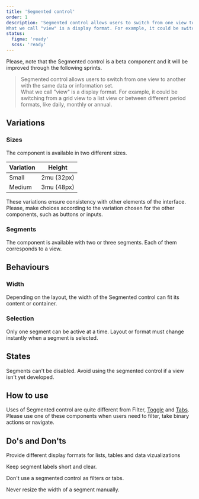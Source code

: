 ```yaml
---
title: 'Segmented control'
order: 1
description: 'Segmented control allows users to switch from one view to another with the same data or information set.  
What we call "view" is a display format. For example, it could be switching from a grid view to a list view or between different period formats, like daily, monthly or annual.'
status:
  figma: 'ready'
  scss: 'ready'
---
```


<Highlight theme="warning" title="Work in progress">
  Please, note that the Segmented control is a beta component and it will be
  improved through the following sprints.
</Highlight>

> Segmented control allows users to switch from one view to another with the same data or information set.  
> What we call "view" is a display format. For example, it could be switching from a grid view to a list view or between different period formats, like daily, monthly or annual.

<!-- Add preview -->

## Variations

### Sizes

The component is available in two different sizes.

| Variation | Height     |
| --------- | ---------- |
| Small     | 2mu (32px) |
| Medium    | 3mu (48px) |

These variations ensure consistency with other elements of the interface. Please, make choices according to the variation chosen for the other components, such as buttons or inputs.

### Segments

The component is available with two or three segments. Each of them corresponds to a view.

## Behaviours

### Width

Depending on the layout, the width of the Segmented control can fit its content or container.

<!-- Add preview -->

### Selection

Only one segment can be active at a time. Layout or format must change instantly when a segment is selected.

## States

<!-- Add preview -->

<Highlight theme="tips" title="Good to know">
  Segments can't be disabled. Avoid using the segmented control if a view isn't
  yet developed.
</Highlight>

## How to use

Uses of Segmented control are quite different from Filter, [Toggle](/Components/Form/Toggle/) and [Tabs](/Components/Tabs/).  
Please use one of these components when users need to filter, take binary actions or navigate.

## Do's and Don'ts

<HintItem>
  Provide different display formats for lists, tables and data vizualizations
</HintItem>

<HintItem>Keep segment labels short and clear.</HintItem>

<HintItem dont>Don't use a segmented control as filters or tabs.</HintItem>

<HintItem dont>Never resize the width of a segment manually.</HintItem>
